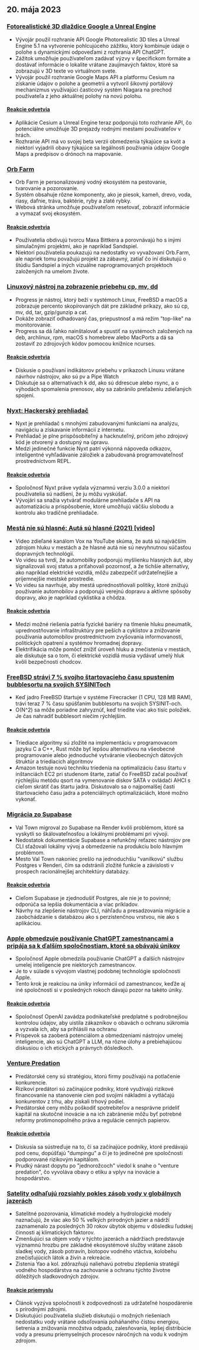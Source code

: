 

<CallToAction />

<Steps>

## 20. mája 2023

### [Fotorealistické 3D dlaždice Google a Unreal Engine](https://nilsbakker.nl/portfolio/3d-tiles/)

- Vývojár použil rozhranie API Google Photorealistic 3D tiles a Unreal Engine 5.1 na vytvorenie pohlcujúceho zážitku, ktorý kombinuje údaje o polohe s dynamickými odpoveďami z rozhrania API ChatGPT.
- Zážitok umožňuje používateľom zadávať výzvy v špecifickom formáte a dostávať informácie o lokalite vrátane zaujímavých faktov, ktoré sa zobrazujú v 3D texte vo virtuálnom svete.
- Vývojár použil rozhranie Google Maps API a platformu Cesium na získanie údajov o polohe a geometrii a vytvoril šikovný portálový mechanizmus využívajúci časticový systém Niagara na prechod používateľa z jeho aktuálnej polohy na novú polohu.

#### [Reakcie odvetvia](http://news.ycombinator.com/item?id=36000631)

- Aplikácie Cesium a Unreal Engine teraz podporujú toto rozhranie API, čo potenciálne umožňuje 3D prejazdy rodnými mestami používateľov v hrách.
- Rozhranie API má vo svojej beta verzii obmedzenia týkajúce sa kvót a niektorí vyjadrili obavy týkajúce sa legálnosti používania údajov Google Maps a predpisov o drónoch na mapovanie.

### [Orb Farm](https://orb.farm/)

- Orb Farm je personalizovaný vodný ekosystém na pestovanie, tvarovanie a pozorovanie.
- Systém obsahuje rôzne komponenty, ako je piesok, kameň, drevo, voda, riasy, dafnie, tráva, baktérie, ryby a zlaté rybky.
- Webová stránka umožňuje používateľom resetovať, zobraziť informácie a vymazať svoj ekosystém.

#### [Reakcie odvetvia](http://news.ycombinator.com/item?id=35999835)

- Používatelia obdivujú tvorcu Maxa Bittkera a porovnávajú ho s inými simulačnými projektmi, ako je napríklad Sandspiel.
- Niektorí používatelia poukazujú na nedostatky vo vyvažovaní Orb.Farm, ale napriek tomu považujú projekt za zábavný, zatiaľ čo iní diskutujú o štúdiu Sandspiel a iných vizuálne naprogramovaných projektoch založených na umelom živote.

### [Linuxový nástroj na zobrazenie priebehu cp, mv, dd](https://github.com/Xfennec/progress)

- Progress je nástroj, ktorý beží v systémoch Linux, FreeBSD a macOS a zobrazuje percento skopírovaných dát pre základné príkazy, ako sú cp, mv, dd, tar, gzip/gunzip a cat.
- Dokáže zobraziť odhadovaný čas, priepustnosť a má režim "top-like" na monitorovanie.
- Progress sa dá ľahko nainštalovať a spustiť na systémoch založených na deb, archlinux, rpm, macOS s homebrew alebo MacPorts a dá sa zostaviť zo zdrojových kódov pomocou knižnice ncurses.

#### [Reakcie odvetvia](http://news.ycombinator.com/item?id=36000407)

- Diskusie o používaní indikátorov priebehu v príkazoch Linuxu vrátane návrhov nástrojov, ako sú pv a Pipe Watch
- Diskutuje sa o alternatívach k dd, ako sú ddrescue alebo rsync, a o výhodách spomalenia prenosov, aby sa zabránilo preťaženiu zdieľaných spojení.

### [Nyxt: Hackerský prehliadač](https://nyxt.atlas.engineer/)

- Nyxt je prehliadač s mnohými zabudovanými funkciami na analýzu, navigáciu a získavanie informácií z internetu.
- Prehliadač je plne prispôsobiteľný a hacknuteľný, pričom jeho zdrojový kód je otvorený a dostupný na úpravu.
- Medzi jedinečné funkcie Nyxt patrí výkonná nápoveda odkazov, inteligentné vyhľadávanie záložiek a zabudovaná programovateľnosť prostredníctvom REPL.

#### [Reakcie odvetvia](http://news.ycombinator.com/item?id=36006423)

- Spoločnosť Nyxt práve vydala významnú verziu 3.0.0 a niektorí používatelia sú nadšení, že ju môžu vyskúšať.
- Vývojári sa snažia vytvárať modulárne prehliadače s API na automatizáciu a prispôsobenie, ktoré umožňujú väčšiu slobodu a kontrolu ako tradičné prehliadače.

### [Mestá nie sú hlasné: Autá sú hlasné (2021) [video]](https://www.youtube.com/watch?v=CTV-wwszGw8)

- Video zdieľané kanálom Vox na YouTube skúma, že autá sú najväčším zdrojom hluku v mestách a že hlasné autá nie sú nevyhnutnou súčasťou dopravných technológií.
- Vo videu sa tvrdí, že automobilky podporujú myšlienku hlasných áut, aby signalizovali svoj status a priťahovali pozornosť, a že tichšie alternatívy, ako napríklad elektrické vozidlá, môžu zabezpečiť udržateľnejšie a príjemnejšie mestské prostredie.
- Vo videu sa navrhuje, aby mestá uprednostňovali politiky, ktoré znižujú používanie automobilov a podporujú verejnú dopravu a aktívne spôsoby dopravy, ako je napríklad cyklistika a chôdza.

#### [Reakcie odvetvia](http://news.ycombinator.com/item?id=35999950)

- Medzi možné riešenia patria fyzické bariéry na tlmenie hluku pneumatík, uprednostňovanie infraštruktúry pre peších a cyklistov a znižovanie používania automobilov prostredníctvom zvyšovania informovanosti, politických opatrení a systémov hromadnej dopravy.
- Elektrifikácia môže pomôcť znížiť úroveň hluku a znečistenia v mestách, ale diskutuje sa o tom, či elektrické vozidlá musia vydávať umelý hluk kvôli bezpečnosti chodcov.

### [FreeBSD strávi 7 % svojho štartovacieho času spustením bubblesortu na svojich SYSINIToch](https://twitter.com/cperciva/status/1659558311920914432)

- Keď jadro FreeBSD štartuje v systéme Firecracker (1 CPU, 128 MB RAM), trávi teraz 7 % času spúšťaním bubblesortu na svojich SYSINIT-och.
- O(N^2) sa môže poriadne zahryznúť, keď triedite viac ako tisíc položiek. Je čas nahradiť bubblesort niečím rýchlejším.

#### [Reakcie odvetvia](http://news.ycombinator.com/item?id=36002574)

- Triediace algoritmy sú zložité na implementáciu v programovacom jazyku C a C++, Rust môže byť lepšou alternatívou na všeobecné programovanie alebo jednoduché vytváranie všeobecných dátových štruktúr a triediacich algoritmov
- Amazon testuje novú techniku triedenia na optimalizáciu času štartu v inštanciách EC2 pri studenom štarte, zatiaľ čo FreeBSD začal používať rýchlejšiu metódu qsort na vymenovanie diskov SATA v ovládači AHCI s cieľom skrátiť čas štartu jadra. Diskutovalo sa o najpomalšej časti štartovacieho času jadra a potenciálnych optimalizáciách, ktoré možno vykonať.

### [Migrácia zo Supabase](https://blog.val.town/blog/migrating-from-supabase)

- Val Town migroval zo Supabase na Render kvôli problémom, ktoré sa vyskytli so škálovateľnosťou a lokálnymi problémami pri vývoji.
- Nedostatok dokumentácie Supabase a nefunkčný reťazec nástrojov pre CLI sťažovali lokálny vývoj a obmedzenie na produkciu bolo hlavným problémom.
- Mesto Val Town nakoniec prešlo na jednoduchšiu "vanilkovú" službu Postgres v Renderi, čím sa odstránili zložité funkcie a závislosti v prospech racionálnejšej architektúry databázy.

#### [Reakcie odvetvia](http://news.ycombinator.com/item?id=36004925)

- Cieľom Supabase je zjednodušiť Postgres, ale nie je to povinné; odporúča sa lepšia dokumentácia a viac príkladov.
- Návrhy na zlepšenie nástrojov CLI, náhľadu a presadzovania migrácie a zaobchádzanie s databázou ako s perzistenčnou vrstvou, nie ako s aplikáciou.

### [Apple obmedzuje používanie ChatGPT zamestnancami a pripája sa k ďalším spoločnostiam, ktoré sa obávajú únikov](https://www.wsj.com/articles/apple-restricts-use-of-chatgpt-joining-other-companies-wary-of-leaks-d44d7d34)

- Spoločnosť Apple obmedzila používanie ChatGPT a ďalších nástrojov umelej inteligencie pre niektorých zamestnancov.
- Je to v súlade s vývojom vlastnej podobnej technológie spoločnosti Apple.
- Tento krok je reakciou na úniky informácií od zamestnancov, keďže aj iné spoločnosti si v posledných rokoch dávajú pozor na takéto úniky.

#### [Reakcie odvetvia](http://news.ycombinator.com/item?id=36000079)

- Spoločnosť OpenAI zavádza podnikateľské predplatné s podrobnejšou kontrolou údajov, aby uistila zákazníkov o obavách o ochranu súkromia a vyzvala ich, aby sa prihlásili na ochranu
- Príspevok sa zaoberá potenciálom a obmedzeniami nástrojov umelej inteligencie, ako sú ChatGPT a LLM, na rôzne úlohy a prebiehajúcou diskusiou o ich etických a právnych dôsledkoch.

### [Venture Predation](https://papers.ssrn.com/sol3/papers.cfm?abstract_id=4437360)

- Predátorské ceny sú stratégiou, ktorú firmy používajú na potlačenie konkurencie.
- Rizikoví predátori sú začínajúce podniky, ktoré využívajú rizikové financovanie na stanovenie cien pod svojimi nákladmi a vytláčajú konkurentov z trhu, aby získali trhový podiel.
- Predátorské ceny môžu poškodiť spotrebiteľov a nesprávne prideliť kapitál na skutočné inovácie a na ich zabránenie môžu byť potrebné reformy protimonopolného práva a regulácie cenných papierov.

#### [Reakcie odvetvia](http://news.ycombinator.com/item?id=36003096)

- Diskusia sa sústreďuje na to, či sa začínajúce podniky, ktoré predávajú pod cenu, dopúšťajú "dumpingu" a či je to jedinečné pre spoločnosti podporované rizikovým kapitálom.
- Prudký nárast dopytu po "jednorožcoch" viedol k snahe o "venture predation", čo vyvoláva obavy o etiku a vplyv na inovácie a hospodárstvo.

### [Satelity odhaľujú rozsiahly pokles zásob vody v globálnych jazerách](https://www.science.org/doi/10.1126/science.abo2812)

- Satelitné pozorovania, klimatické modely a hydrologické modely naznačujú, že viac ako 50 % veľkých prírodných jazier a nádrží zaznamenalo za posledných 30 rokov úbytok objemu v dôsledku ľudskej činnosti aj klimatických faktorov.
- Zmenšujúci sa objem vody v týchto jazerách a nádržiach predstavuje významnú hrozbu pre základné ekosystémové služby vrátane zásob sladkej vody, zásob potravín, biotopov vodného vtáctva, kolobehu znečisťujúcich látok a živín a rekreácie.
- Zistenia Yao a kol. zdôrazňujú naliehavú potrebu zlepšenia stratégií vodného hospodárstva na zachovanie a ochranu týchto životne dôležitých sladkovodných zdrojov.

#### [Reakcie priemyslu](http://news.ycombinator.com/item?id=35999438)

- Článok vyzýva spoločnosti k zodpovednosti za udržateľné hospodárenie s prírodnými zdrojmi.
- Diskutujúci používatelia služieb diskutujú o možných riešeniach nedostatku vody vrátane odsoľovania poháňaného čistou energiou, šetrenia a znižovania množstva odpadu, zalesňovania, lepšej distribúcie vody a presunu priemyselných procesov náročných na vodu k vodným zdrojom.

</Steps>
